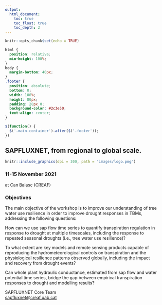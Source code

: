 ```yaml
---
output: 
  html_document:
    toc: true
    toc_float: true
    toc_depth: 2
---
```


```r
knitr::opts_chunk$set(echo = TRUE)
```

```css
html {
  position: relative;
  min-height: 100%;
}
body {
  margin-bottom: 40px;
}
.footer {
  position: absolute;
  bottom: 0;
  width: 100%;
  height: 80px;
  padding: 20px 0;
  background-color: #2c3e50;
  text-align: center;
}
```

```js
$(function() {
  $('.main-container').after($('.footer'));
})
```
## SAPFLUXNET, from regional to global scale.


```r
knitr::include_graphics(dpi = 300, path = "images/logo.png")
```

### 11-15 November 2021
at Can Balasc ([CREAF](http://www.creaf.cat/))

### Objectives
The main objective of the workshop is to improve our understanding of tree water use resilience in order to improve drought responses in TBMs, addressing the following questions:

How can we use sap flow time series to quantify transpiration regulation in response to drought at multiple timescales, including the response to repeated seasonal droughts (i.e., tree water use resilience)?

To what extent are key models and remote sensing products capable of reproducing the hydrometeorological controls on transpiration and the physiological resilience patterns observed globally, including the impact and recovery from drought events?

Can whole plant hydraulic conductance, estimated from sap flow and water potential time series, bridge the gap between empirical transpiration responses to drought and modelling results?



::: {.footer .text-muted .bg-info}
 <p>SAPFLUXNET Core Team<br>
 <a href="mailto:sapfluxnet@creaf.uab.cat">sapfluxnet@creaf.uab.cat</a></p>
:::